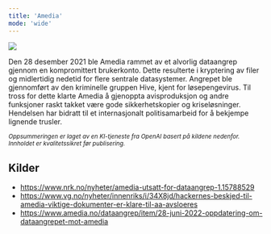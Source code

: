 ```yaml
---
title: 'Amedia'
mode: 'wide'
---
```


<Frame>
<img src="/images/amedia.png" noZoom/>
</Frame>

Den 28 desember 2021 ble Amedia rammet av et alvorlig dataangrep gjennom en kompromittert brukerkonto. Dette resulterte i kryptering av filer og midlertidig nedetid for flere sentrale datasystemer. Angrepet ble gjennomført av den kriminelle gruppen Hive, kjent for løsepengevirus. Til tross for dette klarte Amedia å gjenoppta avisproduksjon og andre funksjoner raskt takket være gode sikkerhetskopier og kriseløsninger. Hendelsen har bidratt til et internasjonalt politisamarbeid for å bekjempe lignende trusler.

<sup><i>Oppsummeringen er laget av en KI-tjeneste fra OpenAI basert på kildene nedenfor. Innholdet er kvalitetssikret før publisering.</i></sup>

## Kilder
- https://www.nrk.no/nyheter/amedia-utsatt-for-dataangrep-1.15788529
- https://www.vg.no/nyheter/innenriks/i/34X8jd/hackernes-beskjed-til-amedia-viktige-dokumenter-er-klare-til-aa-avsloeres
- https://www.amedia.no/dataangrep/item/28-juni-2022-oppdatering-om-dataangrepet-mot-amedia
